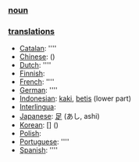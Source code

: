 === [[noun]] ===

=== [[translation]]s ===

*[[Catalan]]: [[]] ''''
*[[Chinese]]: [[]] ()
*[[Dutch]]: [[]] ''''
*[[Finnish]]: [[]]
*[[French]]: [[]] ''''
*[[German]]: [[]] ''''
*[[Indonesian]]: [[kaki]], [[betis]] (lower part)
*[[Interlingua]]: [[]]
*[[Japanese]]: [[足]] (あし, ashi)
*[[Korean]]: [[]] [] ()
*[[Polish]]: [[]]
*[[Portuguese]]: [[]] ''''
*[[Spanish]]: [[]] ''''